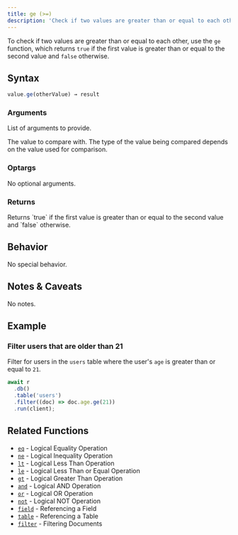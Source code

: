 ```yaml
---
title: ge (>=)
description: 'Check if two values are greater than or equal to each other.'
---
```



To check if two values are greater than or equal to each other, use the `ge` function, which returns `true` if the first value is greater than or equal to the second value and `false` otherwise.

## Syntax

<CodeGroup>

```ts TypeScript
value.ge(otherValue) → result
```

</CodeGroup>

### Arguments

List of arguments to provide.

<ParamField body="otherValue" type="string | number" required>
  The value to compare with. The type of the value being compared depends on the value used for
  comparison.
</ParamField>

### Optargs

No optional arguments.

### Returns

<ParamField body="result" type="boolean">
  Returns `true` if the first value is greater than or equal to the second value and `false`
  otherwise.
</ParamField>

## Behavior

No special behavior.

## Notes & Caveats

No notes.

## Example

### Filter users that are older than 21

Filter for users in the `users` table where the user's `age` is greater than or equal to `21`.

<CodeGroup>

```ts TypeScript
await r
  .db()
  .table('users')
  .filter((doc) => doc.age.ge(21))
  .run(client);
```

</CodeGroup>

## Related Functions

- [`eq`](/sdk/logical-eq-operation) - Logical Equality Operation
- [`ne`](/sdk/logical-ne-operation) - Logical Inequality Operation
- [`lt`](/sdk/logical-lt-operation) - Logical Less Than Operation
- [`le`](/sdk/logical-le-operation) - Logical Less Than or Equal Operation
- [`gt`](/sdk/logical-gt-operation) - Logical Greater Than Operation
- [`and`](/sdk/logical-and-operation) - Logical AND Operation
- [`or`](/sdk/logical-or-operation) - Logical OR Operation
- [`not`](/sdk/logical-not-operation) - Logical NOT Operation
- [`field`](/sdk/referencing-a-field) - Referencing a Field
- [`table`](/sdk/referencing-a-table) - Referencing a Table
- [`filter`](/sdk/filter-documents) - Filtering Documents

<DocumentationFooter />

